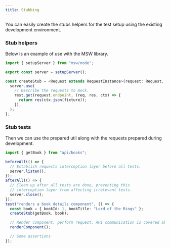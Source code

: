 ```yaml
---
title: Stubbing
---
```


You can easily create the stubs helpers for the test setup using the existing development environment.

### Stub helpers

Below is an example of use with the MSW library.

```ts
import { setupServer } from "msw/node";

export const server = setupServer();

const createStub = <Request extends RequestInstance>(request: Request, fixture?: ExtractResponseType<T>) => {
  server.use(
    // Describe the requests to mock.
    rest.get(request.endpoint, (req, res, ctx) => {
      return res(ctx.json(fixture));
    }),
  );
};
```

### Stub tests

Then we can use the prepared util along with the requests prepared during development.

```ts
import { getBook } from "api/books";

beforeAll(() => {
  // Establish requests interception layer before all tests.
  server.listen();
});
afterAll(() => {
  // Clean up after all tests are done, preventing this
  // interception layer from affecting irrelevant tests.
  server.close();
});
test("renders a book details component", () => {
  const book = { bookId: 1, bookTitle: "Lord of the Rings" };
  createStub(getBook, book);

  // Render component, perform request, API communication is covered above.
  renderComponent();

  // Some assertions
});
```
